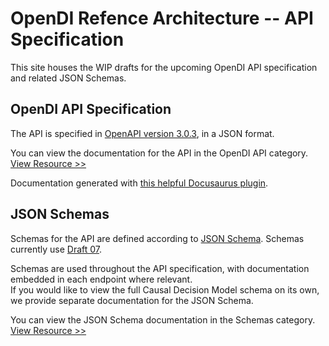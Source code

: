 # OpenDI Refence Architecture -- API Specification

This site houses the WIP drafts for the upcoming OpenDI API specification and related JSON Schemas.

## OpenDI API Specification

The API is specified in [OpenAPI version 3.0.3](https://github.com/OAI/OpenAPI-Specification/blob/main/versions/3.0.3.md), in a JSON format.

You can view the documentation for the API in the OpenDI API category.  
[View Resource >>](./api/opendi-decision-modeling-api.info.mdx)

Documentation generated with [this helpful Docusaurus plugin](https://github.com/PaloAltoNetworks/docusaurus-openapi-docs).

## JSON Schemas

Schemas for the API are defined according to [JSON Schema](https://json-schema.org/). Schemas currently use [Draft 07](https://json-schema.org/draft-07/json-schema-release-notes).

Schemas are used throughout the API specification, with documentation embedded in each endpoint where relevant.  
If you would like to view the full Causal Decision Model schema on its own, we provide separate documentation for the JSON Schema.

You can view the JSON Schema documentation in the Schemas category.  
[View Resource >>](./cdm-full-schema.mdx)